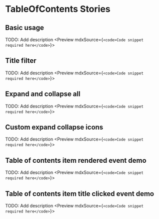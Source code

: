 
<StencilReadme />

<br />

# TableOfContents Stories

## Basic usage

<Description>TODO: Add description</Description>
<Preview mdxSource={`<code>Code snippet required here</code>`}>
  <Story id="library-la-table-of-contents--basic-usage"></Story>
</Preview>

## Title filter

<Description>TODO: Add description</Description>
<Preview mdxSource={`<code>Code snippet required here</code>`}>
  <Story id="library-la-table-of-contents--title-filter"></Story>
</Preview>

## Expand and collapse all

<Description>TODO: Add description</Description>
<Preview mdxSource={`<code>Code snippet required here</code>`}>
  <Story id="library-la-table-of-contents--expand-collapse-all"></Story>
</Preview>

## Custom expand collapse icons

<Description>TODO: Add description</Description>
<Preview mdxSource={`<code>Code snippet required here</code>`}>
  <Story id="library-la-table-of-contents--custom-expand-collapse-icons"></Story>
</Preview>

## Table of contents item rendered event demo

<Description>TODO: Add description</Description>
<Preview mdxSource={`<code>Code snippet required here</code>`}>
  <Story id="library-la-table-of-contents--toc-item-rendered-evt-demo"></Story>
</Preview>

## Table of contents item title clicked event demo

<Description>TODO: Add description</Description>
<Preview mdxSource={`<code>Code snippet required here</code>`}>
  <Story id="library-la-table-of-contents--toc-item-title-clicked-evt-demo"></Story>
</Preview>
